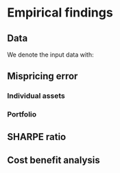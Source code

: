 # Empirical findings

## Data

We denote the input data with:

```{=latex}
\begin{tabular}{l @{ := } l}
    $I_t$ & macroeconomic data at time $t$, such as inflation\\
    $I_{t, i}$ & firm specific data at time $t$, such as book to market ratio
\end{tabular}
```

## Mispricing error

### Individual assets

### Portfolio

## SHARPE ratio

## Cost benefit analysis
